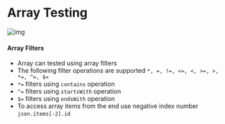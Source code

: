 # Array Testing

![img](https://user-images.githubusercontent.com/8637550/203997869-b12bee5e-6fff-4e86-a45f-22a43011bb4a.png)

#### Array Filters
- Array can tested using array filters
- The following filter operations are supported `*, =, !=, <=, <, >=, >, *=, ^=, $=`
- `*=` filters using `contains` operation
- `^=` filters using `startsWith` operation
- `$=` filters using `endsWith` operation
- To access array items from the end use negative index number `json.items[-2].id`

